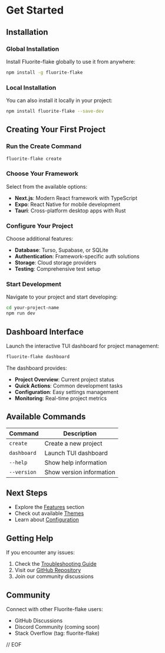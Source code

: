 
# Get Started

## Installation

### Global Installation

Install Fluorite-flake globally to use it from anywhere:

```bash
npm install -g fluorite-flake
```

### Local Installation

You can also install it locally in your project:

```bash
npm install fluorite-flake --save-dev
```

## Creating Your First Project

<Steps>

### Run the Create Command

```bash
fluorite-flake create
```

### Choose Your Framework

Select from the available options:
- **Next.js**: Modern React framework with TypeScript
- **Expo**: React Native for mobile development
- **Tauri**: Cross-platform desktop apps with Rust

### Configure Your Project

Choose additional features:
- **Database**: Turso, Supabase, or SQLite
- **Authentication**: Framework-specific auth solutions
- **Storage**: Cloud storage providers
- **Testing**: Comprehensive test setup

### Start Development

Navigate to your project and start developing:

```bash
cd your-project-name
npm run dev
```

</Steps>

## Dashboard Interface

Launch the interactive TUI dashboard for project management:

```bash
fluorite-flake dashboard
```

The dashboard provides:
- **Project Overview**: Current project status
- **Quick Actions**: Common development tasks
- **Configuration**: Easy settings management
- **Monitoring**: Real-time project metrics

## Available Commands

| Command | Description |
|---------|-------------|
| `create` | Create a new project |
| `dashboard` | Launch TUI dashboard |
| `--help` | Show help information |
| `--version` | Show version information |

## Next Steps

- Explore the [Features](/docs/features) section
- Check out available [Themes](/docs/themes)
- Learn about [Configuration](/docs/advanced/configuration)

## Getting Help

If you encounter any issues:

1. Check the [Troubleshooting Guide](/docs/troubleshooting)
2. Visit our [GitHub Repository](https://github.com/kotsutsumi/fluorite-flake)
3. Join our community discussions

## Community

Connect with other Fluorite-flake users:
- GitHub Discussions
- Discord Community (coming soon)
- Stack Overflow (tag: fluorite-flake)

// EOF